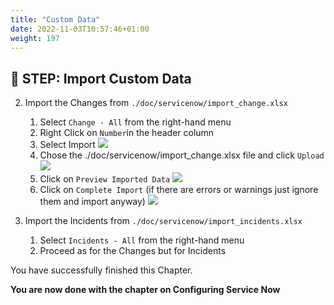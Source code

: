 ```yaml
---
title: "Custom Data"
date: 2022-11-03T10:57:46+01:00
weight: 197
---
```




## 🚀 STEP: Import Custom Data

2. Import the Changes from `./doc/servicenow/import_change.xlsx`
	1. Select `Change - All` from the right-hand menu
	2. Right Click on `Number`in the header column
	3. Select Import
	![](./pics/snow3.png)
	3. Chose the ./doc/servicenow/import_change.xlsx file and click `Upload`
	![](./pics/snow4.png)
	3. Click on `Preview Imported Data`
	![](./pics/snow5.png)
	3. Click on `Complete Import` (if there are errors or warnings just ignore them and import anyway)
	![](./pics/snow6.png)
	
3. Import the Incidents from `./doc/servicenow/import_incidents.xlsx`
	1. Select `Incidents - All` from the right-hand menu
	2. Proceed as for the Changes but for Incidents
	





<InlineNotification kind="success">

You have successfully finished this Chapter.

**You are now done with the chapter on  Configuring Service Now**


</InlineNotification>
